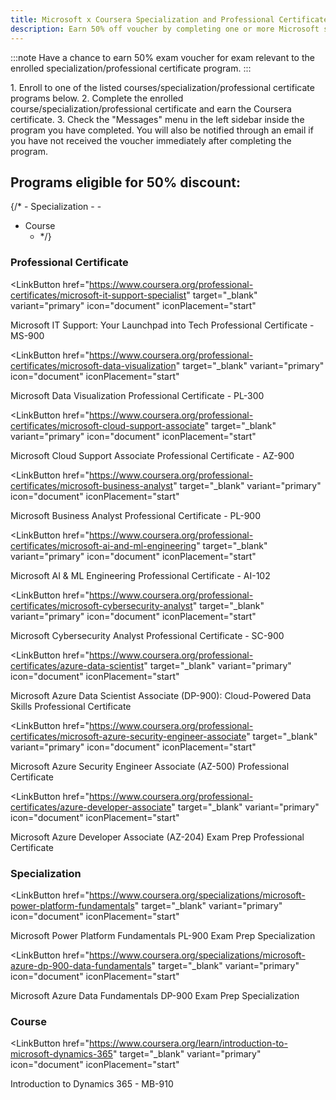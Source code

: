 ```yaml
---
title: Microsoft x Coursera Specialization and Professional Certificate
description: Earn 50% off voucher by completing one or more Microsoft specializations/professional certificate program offered through Coursera.
---
```


:::note
Have a chance to earn 50% exam voucher for exam relevant to the enrolled specialization/professional certificate program.
:::

<Steps>
  1. Enroll to one of the listed courses/specialization/professional certificate programs below.
  2. Complete the enrolled course/specialization/professional certificate and earn the Coursera certificate.
  3. Check the "Messages" menu in the left sidebar inside the program you have completed. You will also be notified through an email if you have not received the voucher immediately after completing the program.
</Steps>

## Programs eligible for 50% discount:
  {/*  - Specialization
    - []()
    - []()
  - Course
    - []() */}

### Professional Certificate

<LinkButton
  href="https://www.coursera.org/professional-certificates/microsoft-it-support-specialist" target="_blank"
  variant="primary"
  icon="document"
  iconPlacement="start"
>
  Microsoft IT Support: Your Launchpad into Tech Professional Certificate - MS-900
</LinkButton>

<LinkButton
  href="https://www.coursera.org/professional-certificates/microsoft-data-visualization" target="_blank"
  variant="primary"
  icon="document"
  iconPlacement="start"
>
  Microsoft Data Visualization Professional Certificate - PL-300
</LinkButton>

<LinkButton
  href="https://www.coursera.org/professional-certificates/microsoft-cloud-support-associate" target="_blank"
  variant="primary"
  icon="document"
  iconPlacement="start"
>
  Microsoft Cloud Support Associate Professional Certificate - AZ-900
</LinkButton>

<LinkButton
  href="https://www.coursera.org/professional-certificates/microsoft-business-analyst" target="_blank"
  variant="primary"
  icon="document"
  iconPlacement="start"
>
  Microsoft Business Analyst Professional Certificate - PL-900
</LinkButton>

<LinkButton
  href="https://www.coursera.org/professional-certificates/microsoft-ai-and-ml-engineering" target="_blank"
  variant="primary"
  icon="document"
  iconPlacement="start"
>
  Microsoft AI & ML Engineering Professional Certificate - AI-102
</LinkButton>

<LinkButton
  href="https://www.coursera.org/professional-certificates/microsoft-cybersecurity-analyst" target="_blank"
  variant="primary"
  icon="document"
  iconPlacement="start"
>
  Microsoft Cybersecurity Analyst Professional Certificate - SC-900
</LinkButton>

<LinkButton
  href="https://www.coursera.org/professional-certificates/azure-data-scientist" target="_blank"
  variant="primary"
  icon="document"
  iconPlacement="start"
>
  Microsoft Azure Data Scientist Associate (DP-900): Cloud-Powered Data Skills Professional Certificate
</LinkButton>

<LinkButton
  href="https://www.coursera.org/professional-certificates/microsoft-azure-security-engineer-associate" target="_blank"
  variant="primary"
  icon="document"
  iconPlacement="start"
>
  Microsoft Azure Security Engineer Associate (AZ-500) Professional Certificate
</LinkButton>

<LinkButton
  href="https://www.coursera.org/professional-certificates/azure-developer-associate" target="_blank"
  variant="primary"
  icon="document"
  iconPlacement="start"
>
  Microsoft Azure Developer Associate (AZ-204) Exam Prep Professional Certificate
</LinkButton>

### Specialization

<LinkButton
  href="https://www.coursera.org/specializations/microsoft-power-platform-fundamentals" target="_blank"
  variant="primary"
  icon="document"
  iconPlacement="start"
>
  Microsoft Power Platform Fundamentals PL-900 Exam Prep Specialization
</LinkButton>

<LinkButton
  href="https://www.coursera.org/specializations/microsoft-azure-dp-900-data-fundamentals" target="_blank"
  variant="primary"
  icon="document"
  iconPlacement="start"
>
  Microsoft Azure Data Fundamentals DP-900 Exam Prep Specialization
</LinkButton>

### Course

<LinkButton
  href="https://www.coursera.org/learn/introduction-to-microsoft-dynamics-365" target="_blank"
  variant="primary"
  icon="document"
  iconPlacement="start"
>
  Introduction to Dynamics 365 - MB-910
</LinkButton>

<LinkCard title="Microsoft Exam Study Materials Collection" href="https://certs.msfthub.wiki/wiki/" />
